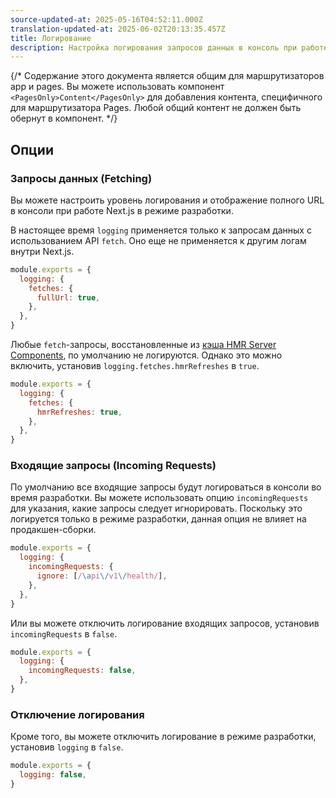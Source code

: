 ```yaml
---
source-updated-at: 2025-05-16T04:52:11.000Z
translation-updated-at: 2025-06-02T20:13:35.457Z
title: Логирование
description: Настройка логирования запросов данных в консоль при работе Next.js в режиме разработки.
---
```


{/* Содержание этого документа является общим для маршрутизаторов app и pages. Вы можете использовать компонент `<PagesOnly>Content</PagesOnly>` для добавления контента, специфичного для маршрутизатора Pages. Любой общий контент не должен быть обернут в компонент. */}

## Опции

### Запросы данных (Fetching)

Вы можете настроить уровень логирования и отображение полного URL в консоли при работе Next.js в режиме разработки.

В настоящее время `logging` применяется только к запросам данных с использованием API `fetch`. Оно еще не применяется к другим логам внутри Next.js.

```js filename="next.config.js"
module.exports = {
  logging: {
    fetches: {
      fullUrl: true,
    },
  },
}
```

Любые `fetch`-запросы, восстановленные из [кэша HMR Server Components](/docs/app/api-reference/config/next-config-js/serverComponentsHmrCache), по умолчанию не логируются. Однако это можно включить, установив `logging.fetches.hmrRefreshes` в `true`.

```js filename="next.config.js"
module.exports = {
  logging: {
    fetches: {
      hmrRefreshes: true,
    },
  },
}
```

### Входящие запросы (Incoming Requests)

По умолчанию все входящие запросы будут логироваться в консоли во время разработки. Вы можете использовать опцию `incomingRequests` для указания, какие запросы следует игнорировать.
Поскольку это логируется только в режиме разработки, данная опция не влияет на продакшен-сборки.

```js filename="next.config.js"
module.exports = {
  logging: {
    incomingRequests: {
      ignore: [/\api\/v1\/health/],
    },
  },
}
```

Или вы можете отключить логирование входящих запросов, установив `incomingRequests` в `false`.

```js filename="next.config.js"
module.exports = {
  logging: {
    incomingRequests: false,
  },
}
```

### Отключение логирования

Кроме того, вы можете отключить логирование в режиме разработки, установив `logging` в `false`.

```js filename="next.config.js"
module.exports = {
  logging: false,
}
```